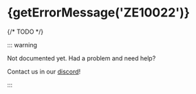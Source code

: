 
# {getErrorMessage('ZE10022')}

<ErrorInfo code="ZE10022" terminal />

{/* TODO */}

::: warning

Not documented yet. Had a problem and need help?

Contact us in our [discord](https://zephyr-cloud.io/discord)!

:::
